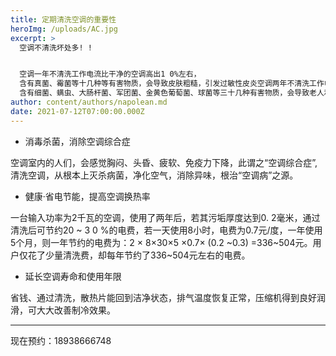 ```yaml
---
title: 定期清洗空调的重要性
heroImg: /uploads/AC.jpg
excerpt: >
  空调不清洗坏处多! !


  空调一年不清洗工作电流比干净的空调高出1 0%左右，
  含有真菌、霉菌等十几种等有害物质，会导致皮肤粗糙，引发过敏性皮炎空调两年不清洗工作电流会高出15%左右，
  含有细菌、螨虫、大肠杆菌、军团菌、金黄色葡萄菌、球菌等三十几种有害物质，会导致老人和孩子染上肺结核和哮喘病。
author: content/authors/napolean.md
date: 2021-07-12T07:00:00.000Z
---
```


* 消毒杀菌，消除空调综合症

空调室内的人们，会感觉胸闷、头昏、疲软、免疫力下降，此谓之“空调综合症”,清洗空调，从根本上灭杀病菌，净化空气，消除异味，根治“空调病”之源。

* 健康·省电节能，提高空调换热率

一台输入功率为2千瓦的空调，使用了两年后，若其污垢厚度达到0. 2毫米，通过清洗后可节约20 ~ 3 0 %的电费，若一天使用8小时，电费为0.7元/度，一年使用5个月，则一年节约的电费为：2 × 8×30×5 ×0.7× (0.2 ~0.3) =336~504元。用户仅花了少量清洗费，却每年节约了336~504元左右的电费。

* 延长空调寿命和使用年限

省钱、通过清洗，散热片能回到洁净状态，排气温度恢复正常，压缩机得到良好润滑，可大大改善制冷效果。

***

现在预约：18938666748
